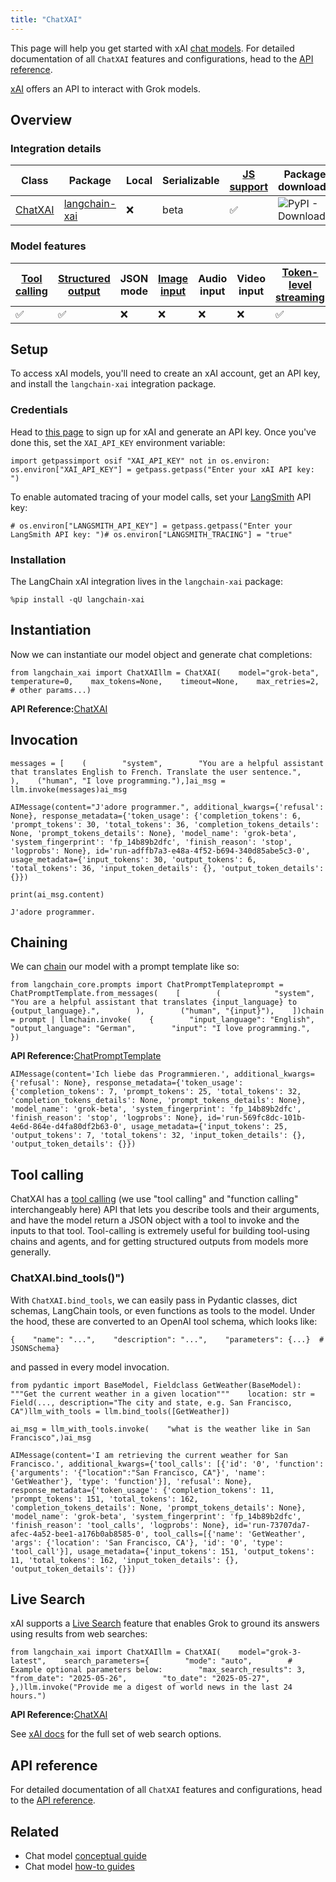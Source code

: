 ```yaml
---
title: "ChatXAI"
---
```


This page will help you get started with xAI [chat models](/oss/concepts/chat_models). For detailed documentation of all `ChatXAI` features and configurations, head to the [API reference](https://python.langchain.com/api_reference/xai/chat_models/langchain_xai.chat_models.ChatXAI.html).

[xAI](https://console.x.ai/) offers an API to interact with Grok models.

## Overview

### Integration details

| Class                                                                                                        | Package                                                                    | Local | Serializable | [JS support](https://js.langchain.com/oss/integrations/chat/xai) | Package downloads                                                             | Package latest                                                             |
| ------------------------------------------------------------------------------------------------------------ | -------------------------------------------------------------------------- | ----- | ------------ | ----------------------------------------------------------------- | ----------------------------------------------------------------------------- | -------------------------------------------------------------------------- |
| [ChatXAI](https://python.langchain.com/api_reference/xai/chat_models/langchain_xai.chat_models.ChatXAI.html) | [langchain-xai](https://python.langchain.com/api_reference/xai/index.html) | ❌     | beta         | ✅                                                                 | ![PyPI - Downloads](/images/oss/integrations/chat/xai/pypi/dm/langchain-xai) | ![PyPI - Version](/images/oss/integrations/chat/xai/pypi/v/langchain-xai) |

### Model features

| [Tool calling](/oss/how_to/tool_calling) | [Structured output](/oss/how_to/structured_output) | JSON mode | [Image input](/oss/how_to/multimodal_inputs) | Audio input | Video input | [Token-level streaming](/oss/how_to/chat_streaming) | Native async | [Token usage](/oss/how_to/chat_token_usage_tracking) | [Logprobs](/oss/how_to/logprobs) |
| ------------------------------------------ | ---------------------------------------------------- | --------- | ---------------------------------------------- | ----------- | ----------- | ----------------------------------------------------- | ------------ | ------------------------------------------------------ | ---------------------------------- |
| ✅                                          | ✅                                                    | ❌         | ❌                                              | ❌           | ❌           | ✅                                                     | ❌            | ✅                                                      | ✅                                  |

## Setup

To access xAI models, you'll need to create an xAI account, get an API key, and install the `langchain-xai` integration package.

### Credentials

Head to [this page](https://console.x.ai/) to sign up for xAI and generate an API key. Once you've done this, set the `XAI_API_KEY` environment variable:

```
import getpassimport osif "XAI_API_KEY" not in os.environ:    os.environ["XAI_API_KEY"] = getpass.getpass("Enter your xAI API key: ")
```

To enable automated tracing of your model calls, set your [LangSmith](https://docs.smith.langchain.com/) API key:

```
# os.environ["LANGSMITH_API_KEY"] = getpass.getpass("Enter your LangSmith API key: ")# os.environ["LANGSMITH_TRACING"] = "true"
```

### Installation

The LangChain xAI integration lives in the `langchain-xai` package:

```
%pip install -qU langchain-xai
```

## Instantiation

Now we can instantiate our model object and generate chat completions:

```
from langchain_xai import ChatXAIllm = ChatXAI(    model="grok-beta",    temperature=0,    max_tokens=None,    timeout=None,    max_retries=2,    # other params...)
```

**API Reference:**[ChatXAI](https://python.langchain.com/api_reference/xai/chat_models/langchain_xai.chat_models.ChatXAI.html)

## Invocation

```
messages = [    (        "system",        "You are a helpful assistant that translates English to French. Translate the user sentence.",    ),    ("human", "I love programming."),]ai_msg = llm.invoke(messages)ai_msg
```

```
AIMessage(content="J'adore programmer.", additional_kwargs={'refusal': None}, response_metadata={'token_usage': {'completion_tokens': 6, 'prompt_tokens': 30, 'total_tokens': 36, 'completion_tokens_details': None, 'prompt_tokens_details': None}, 'model_name': 'grok-beta', 'system_fingerprint': 'fp_14b89b2dfc', 'finish_reason': 'stop', 'logprobs': None}, id='run-adffb7a3-e48a-4f52-b694-340d85abe5c3-0', usage_metadata={'input_tokens': 30, 'output_tokens': 6, 'total_tokens': 36, 'input_token_details': {}, 'output_token_details': {}})
```

```
print(ai_msg.content)
```

```
J'adore programmer.
```

## Chaining

We can [chain](/oss/how_to/sequence) our model with a prompt template like so:

```
from langchain_core.prompts import ChatPromptTemplateprompt = ChatPromptTemplate.from_messages(    [        (            "system",            "You are a helpful assistant that translates {input_language} to {output_language}.",        ),        ("human", "{input}"),    ])chain = prompt | llmchain.invoke(    {        "input_language": "English",        "output_language": "German",        "input": "I love programming.",    })
```

**API Reference:**[ChatPromptTemplate](https://python.langchain.com/api_reference/core/prompts/langchain_core.prompts.chat.ChatPromptTemplate.html)

```
AIMessage(content='Ich liebe das Programmieren.', additional_kwargs={'refusal': None}, response_metadata={'token_usage': {'completion_tokens': 7, 'prompt_tokens': 25, 'total_tokens': 32, 'completion_tokens_details': None, 'prompt_tokens_details': None}, 'model_name': 'grok-beta', 'system_fingerprint': 'fp_14b89b2dfc', 'finish_reason': 'stop', 'logprobs': None}, id='run-569fc8dc-101b-4e6d-864e-d4fa80df2b63-0', usage_metadata={'input_tokens': 25, 'output_tokens': 7, 'total_tokens': 32, 'input_token_details': {}, 'output_token_details': {}})
```

## Tool calling

ChatXAI has a [tool calling](https://docs.x.ai/docs#capabilities) (we use "tool calling" and "function calling" interchangeably here) API that lets you describe tools and their arguments, and have the model return a JSON object with a tool to invoke and the inputs to that tool. Tool-calling is extremely useful for building tool-using chains and agents, and for getting structured outputs from models more generally.

### ChatXAI.bind\_tools()")

With `ChatXAI.bind_tools`, we can easily pass in Pydantic classes, dict schemas, LangChain tools, or even functions as tools to the model. Under the hood, these are converted to an OpenAI tool schema, which looks like:

```
{    "name": "...",    "description": "...",    "parameters": {...}  # JSONSchema}
```

and passed in every model invocation.

```
from pydantic import BaseModel, Fieldclass GetWeather(BaseModel):    """Get the current weather in a given location"""    location: str = Field(..., description="The city and state, e.g. San Francisco, CA")llm_with_tools = llm.bind_tools([GetWeather])
```

```
ai_msg = llm_with_tools.invoke(    "what is the weather like in San Francisco",)ai_msg
```

```
AIMessage(content='I am retrieving the current weather for San Francisco.', additional_kwargs={'tool_calls': [{'id': '0', 'function': {'arguments': '{"location":"San Francisco, CA"}', 'name': 'GetWeather'}, 'type': 'function'}], 'refusal': None}, response_metadata={'token_usage': {'completion_tokens': 11, 'prompt_tokens': 151, 'total_tokens': 162, 'completion_tokens_details': None, 'prompt_tokens_details': None}, 'model_name': 'grok-beta', 'system_fingerprint': 'fp_14b89b2dfc', 'finish_reason': 'tool_calls', 'logprobs': None}, id='run-73707da7-afec-4a52-bee1-a176b0ab8585-0', tool_calls=[{'name': 'GetWeather', 'args': {'location': 'San Francisco, CA'}, 'id': '0', 'type': 'tool_call'}], usage_metadata={'input_tokens': 151, 'output_tokens': 11, 'total_tokens': 162, 'input_token_details': {}, 'output_token_details': {}})
```

## Live Search

xAI supports a [Live Search](https://docs.x.ai/oss/guides/live-search) feature that enables Grok to ground its answers using results from web searches:

```
from langchain_xai import ChatXAIllm = ChatXAI(    model="grok-3-latest",    search_parameters={        "mode": "auto",        # Example optional parameters below:        "max_search_results": 3,        "from_date": "2025-05-26",        "to_date": "2025-05-27",    },)llm.invoke("Provide me a digest of world news in the last 24 hours.")
```

**API Reference:**[ChatXAI](https://python.langchain.com/api_reference/xai/chat_models/langchain_xai.chat_models.ChatXAI.html)

See [xAI docs](https://docs.x.ai/oss/guides/live-search) for the full set of web search options.

## API reference

For detailed documentation of all `ChatXAI` features and configurations, head to the [API reference](https://python.langchain.com/api_reference/xai/chat_models/langchain_xai.chat_models.ChatXAI.html).

## Related

* Chat model [conceptual guide](/oss/concepts/chat_models)
* Chat model [how-to guides](/oss/how_to/#chat-models)
